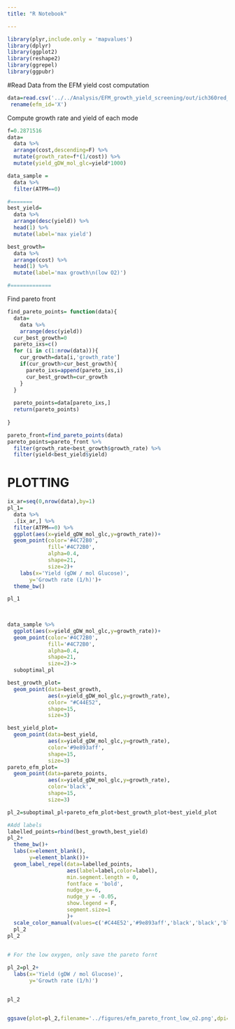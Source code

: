 ```yaml
---
title: "R Notebook"

---
```


```r
library(plyr,include.only = 'mapvalues')
library(dplyr)
library(ggplot2)
library(reshape2)
library(ggrepel)
library(ggpubr)
```

#Read Data from the EFM yield cost computation
```r
data=read.csv('../../Analysis/EFM_growth_yield_screening/out/ich360red_glc__D_aerobic_yield_cost_low_o2.csv') %>% 
 rename(efm_id='X')
```

Compute growth rate and yield of each mode

```r
f=0.2871516
data=
  data %>% 
  arrange(cost,descending=F) %>% 
  mutate(growth_rate=f*(1/cost)) %>% 
  mutate(yield_gDW_mol_glc=yield*1000)

data_sample =
  data %>% 
  filter(ATPM==0) 

#=======
best_yield=
  data %>% 
  arrange(desc(yield)) %>% 
  head(1) %>% 
  mutate(label='max yield')

best_growth=
  data %>% 
  arrange(cost) %>% 
  head(1) %>% 
  mutate(label='max growth\n(low O2)')

#=============

```
Find pareto front
```r
find_pareto_points= function(data){
  data=
    data %>% 
    arrange(desc(yield))
  cur_best_growth=0
  pareto_ixs=c()
  for (i in c(1:nrow(data))){
    cur_growth=data[i,'growth_rate']
    if(cur_growth>cur_best_growth){
      pareto_ixs=append(pareto_ixs,i)
      cur_best_growth=cur_growth
    }
  }
    
  pareto_points=data[pareto_ixs,]
  return(pareto_points)
  
}

pareto_front=find_pareto_points(data)
pareto_points=pareto_front %>% 
  filter(growth_rate<best_growth$growth_rate) %>% 
  filter(yield<best_yield$yield)
```


# PLOTTING


```r
ix_ar=seq(0,nrow(data),by=1)
pl_1=
  data %>% 
  .[ix_ar,] %>% 
  filter(ATPM==0) %>% 
  ggplot(aes(x=yield_gDW_mol_glc,y=growth_rate))+
  geom_point(color='#4C72B0',
             fill='#4C72B0',
             alpha=0.4,
             shape=21,
             size=2)+
    labs(x='Yield (gDW / mol Glucose)',
       y='Growth rate (1/h)')+
  theme_bw()

pl_1
           
  

```







```r
data_sample %>% 
  ggplot(aes(x=yield_gDW_mol_glc,y=growth_rate))+
  geom_point(color='#4C72B0',
             fill='#4C72B0',
             alpha=0.4,
             shape=21,
             size=2)->
  suboptimal_pl

best_growth_plot=
  geom_point(data=best_growth,
             aes(x=yield_gDW_mol_glc,y=growth_rate),
             color= "#C44E52",
             shape=15,
             size=3)

best_yield_plot=
  geom_point(data=best_yield,
             aes(x=yield_gDW_mol_glc,y=growth_rate),
             color='#9e893aff',
             shape=15,
             size=3)
pareto_efm_plot=
  geom_point(data=pareto_points,
             aes(x=yield_gDW_mol_glc,y=growth_rate),
             color='black',
             shape=15,
             size=3)

pl_2=suboptimal_pl+pareto_efm_plot+best_growth_plot+best_yield_plot

#Add labels
labelled_points=rbind(best_growth,best_yield) 
pl_2+
  theme_bw()+
  labs(x=element_blank(),
       y=element_blank())+
  geom_label_repel(data=labelled_points,
                   aes(label=label,color=label),
                   min.segment.length = 0,
                   fontface = 'bold',
                   nudge_x=-6,
                   nudge_y = -0.05,
                   show.legend = F,
                   segment.size=1
                   )+
  scale_color_manual(values=c('#C44E52','#9e893aff','black','black','black','black','black','black','black'))->
  pl_2
pl_2
  
```

```r
# For the low oxygen, only save the pareto fornt

pl_2=pl_2+
  labs(x='Yield (gDW / mol Glucose)',
       y='Growth rate (1/h)')


pl_2


ggsave(plot=pl_2,filename='../figures/efm_pareto_front_low_o2.png',dpi=300,width=5,height=4)

```


